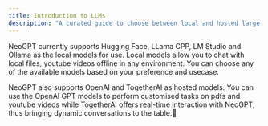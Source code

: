 ```yaml
---
title: Introduction to LLMs
description: "A curated guide to choose between local and hosted large language models.📖"
---
```


<CardGroup>

<Card title="Local Models" icon="computer" href="/docs/language-models/local-models">
    <p>
    NeoGPT currently supports Hugging Face, LLama CPP, LM Studio and Ollama as the local models for use.
    Local models allow you to chat with local files, youtube videos offline in any environment. You can choose any of the available models based on your preference and usecase.
    </p>
</Card>

<Card title="Hosted Models" icon="brain" href="/docs/language-models/hosted-models">
     <p>
     NeoGPT also supports OpenAI and TogetherAI as hosted models.
     You can use the OpenAI GPT models to perform customised tasks on pdfs and youtube videos while TogetherAI offers real-time interaction with NeoGPT, thus bringing dynamic conversations to the table.🚀
     </p>
</Card>

</CardGroup>
